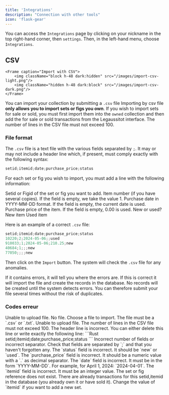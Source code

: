 ```yaml
---
title: 'Integrations'
description: "Connection with other tools"
icon: 'flask-gear'
---
```

You can access the `Integrations` page by clicking on your nickname in the top right-hand corner, then `settings`. Then, in the left-hand menu, choose `Integrations`.
## CSV
    <Frame caption="Import with CSV">
        <img className="block h-48 dark:hidden" src="/images/import-csv-light.png"/>
        <img className="hidden h-48 dark:block" src="/images/import-csv-dark.png"/>
    </Frame>

You can import your collection by submitting a `.csv` file
<Note>Importing by csv file **only allows you to import sets or figs you own**. If you wish to import sets for sale or sold, you must first import them into the `owned` collection and then add the for sale or sold transactions from the Legaussitot interface.</Note>
<Warning>The number of lines in the CSV file must not exceed 100.</Warning>
### File format
The `.csv` file is a text file with the various fields separated by `;`.
It may or may not include a header line which, if present, must comply exactly with the following syntax:
```Rust
setid;itemid;date;purchase_price;status
```
For each set or fig you wish to import, you must add a line with the following information:

<AccordionGroup>
  <Accordion icon="input-text" title="setid (or figid)">
    <ResponseField name="setid" type="text" required>
      Setid or Figid of the set or fig you want to add.
    </ResponseField>
  </Accordion>
  <Accordion icon="input-numeric" title="itemid">
    <ResponseField name="itemid" type="integer" default="1">
      Item number (if you have several copies). If the field is empty, we take the value 1.
    </ResponseField>
  </Accordion>
  <Accordion icon="calendar-days" title="date">
    <ResponseField name="date" type="date" default="now()">
      Purchase date in YYYY-MM-DD format. If the field is empty, the current date is used.
    </ResponseField>
  </Accordion>
   <Accordion icon="input-numeric" title="purchase_price">
    <ResponseField name="purchase_price" type="decimal" default="0.00">
      Purchase price of the item. If the field is empty, 0.00 is used.
    </ResponseField>
  </Accordion>
    <Accordion icon="list-dropdown" title="status">
      <ResponseField name="status" type="list" required>
        New or used?
        <Expandable title="properties">
          <ResponseField name="new" type="string">
            New item
          </ResponseField>
          <ResponseField name="used" type="string">
            Used item
          </ResponseField>
        </Expandable>
      </ResponseField>
    </Accordion>
  </AccordionGroup>

  Here is an example of a correct `.csv` file:
  ```Rust
setid;itemid;date;purchase_price;status
10220;2;2024-05-06;;used
910033;1;2024-05-06;210.25;new
40684;1;;;new
77050;;;;new
```
Then click on the `Import` button. The system will check the `.csv` file for any anomalies. 

If it contains errors, it will tell you where the errors are.
If this is correct it will import the file and create the records in the database.
<Note> No records will be created until the system detects errors. You can therefore submit your file several times without the risk of duplicates.</Note>

### Codes erreur
<AccordionGroup>
  <Accordion icon="circle-exclamation" title="ERROR 11">
    Unable to upload file.
  </Accordion>
    <Accordion icon="circle-exclamation" title="ERROR 12">
    No file.
    Choose a file to import.
  </Accordion>
    <Accordion icon="circle-exclamation" title="ERROR 13">
    The file must be a `.csv` or `.txt`.
  </Accordion>
    <Accordion icon="circle-exclamation" title="ERROR 14">
    Unable to upload file.
  </Accordion>
    <Accordion icon="circle-exclamation" title="ERROR 15">
    The number of lines in the CSV file must not exceed 100.
  </Accordion>
  <Accordion icon="circle-exclamation" title="ERROR 21">
    The header line is incorrect.
    You can either delete this line or write exactly the following line:
    ```Rust
    setid;itemid;date;purchase_price;status
    ```
  </Accordion>
    <Accordion icon="circle-exclamation" title="ERROR 31">
    Incorrect number of fields or incorrect separator.
    Check that fields are separated by `;` and that you haven't forgotten any.
  </Accordion>
    <Accordion icon="circle-exclamation" title="ERROR 32">
    The `status` field is incorrect. It should be `new` or `used`.
  </Accordion>
    <Accordion icon="circle-exclamation" title="ERROR 33">
    The `purchase_price` field is incorrect. It should be a numeric value with a `.` as decimal separator.
  </Accordion>
  <Accordion icon="circle-exclamation" title="ERROR 34">
    The `date` field is incorrect. It must be in the form `YYYY-MM-DD`. For example, for April 1, 2024: `2024-04-01`.
  </Accordion>
    <Accordion icon="circle-exclamation" title="ERROR 35">
    The `itemid` field is incorrect. It must be an integer value.
  </Accordion>
  <Accordion icon="circle-exclamation" title="ERROR 51">
    The set or fig reference does not exist.
  </Accordion>
    <Accordion icon="circle-exclamation" title="ERROR 71">
    There are already transactions for this setid,itemid in the database (you already own it or have sold it). Change the value of `itemid` if you want to add a new set.
  </Accordion>

</AccordionGroup>
